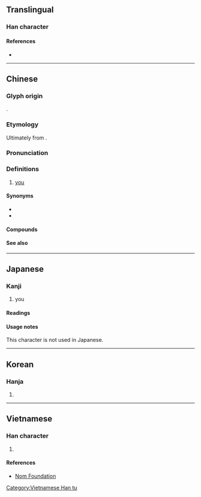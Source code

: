 {{character info/new}}
{{also|妳|您|祢|儞}}
==Translingual==
{{stroke order}}
{{stroke order|type=animate}}

===Han character===
{{Han char|rn=9|rad=人|as=5|sn=7|four=2729.0,2729.2|canj=ONF|ids=⿰亻尔}}

====References====
* {{Han ref|kx=0100.021|dkj=00471|dj=0205.040|hdz=10137.050|uh=4F60|ud=20320|bh=A741|bd=42817}}

----

==Chinese==
{{zh-forms|alt=伱,儞,伲,𤙌,汝-Min Nan,㚢-Hakka}}

===Glyph origin===
{{Han etym}}
{{Han compound|人|尔|alt1=亻|ls=psc}}.

===Etymology===
Ultimately from {{inh|zh|sit-pro|*na-ŋ||you}}.

===Pronunciation===
{{zh-pron
|m=nǐ
|m-s=nyi3
|c=nei5
|c-t=nei1
|g=n3
|h=pfs=ngì/ǹ/n:ǹg/n:nì;gd=ngi2/n2
|j=ni2
|md=nī
|mn=xm,zz,kh,tn,tc,yl,hc,sg:lí/qz,ta,lk,sx,km,hc,sg:lír/tp,mg,sg,pn:lú/ní
|mn_note=lí/lír/lú - vernacular (common substitute for {{zh-l|*汝}}); ní - literary
|mn-t=le2
|w=3nyi,2'ni
|x=nyi3
|mc=
|oc=y
|ma=y
|ca=yue-nei5.ogg
|cat=pron
}}

===Definitions===
{{zh-hanzi}}

# {{lb|zh|informal}} [[you]] {{gloss|the person spoken to or written to}}
#: {{zh-x|你好|hello}}
#: {{zh-x|你 今天 好 嗎？|How are '''you''' today?}}
#: {{zh-x|我 喜歡 你。|I like '''you'''.}}

====Synonyms====
* {{zh-l|您|you (polite)}}
* {{zh-l|妳|you (female)}}
{{zh-dial}}

====Compounds====
{{zh-der|你好|你們|你來我往|你死我活|你爭我奪|你追我趕|一場官司一場火，任你好漢沒處躲|不是你死，就是我活|不是我，便是你|不瞞你說|不說話，沒人當你是啞吧|你三我四|你丟我撿|你儂我儂|你咱|你家|你家的|你我|你推我擠|你推我讓|你有千條妙計，我有一定之規|你東我西|你生|你知我見|你老|你誇我逞|你謙我讓|你長我短|天知地知，你知我知|有你沒我|有你的|迷你|迷你型計算機|迷你玫瑰|迷你盆景|迷你裙|迷你豬|迷你電腦|閻王叫你三更死，誰敢留人到五更}}

====See also====
{{cmn-personal pronouns}}

{{zh-cat|Beginning}}

----

==Japanese==

===Kanji===
{{ja-kanji|grade=|rs=人05}}

# you

====Readings====
{{ja-readings
|goon=[[に]] (ni)
|kanon=[[じ]] (ji)
|kun=[[なんじ]] (nanji), [[しかり]] (shikari), [[その]] (sono), [[のみ]] (nomi)
}}

====Usage notes====
This character is not used in Japanese.

----

==Korean==

===Hanja===
{{ko-hanja|hangeul=니|rv=ni|mr=ni}}

# {{defn|lang=ko|sort=人05}}

----

==Vietnamese==

===Han character===
{{vi-hantu|[[nể]], [[né]], [[nẻ]], [[nệ]], [[nễ]], nhĩ|rs=人05}}

# {{defn|lang=vi|sort=人05}}

====References====
* [http://nomfoundation.org/common/nom_details.php?codepoint=4f60 Nom Foundation]

[[Category:Vietnamese Han tu]]